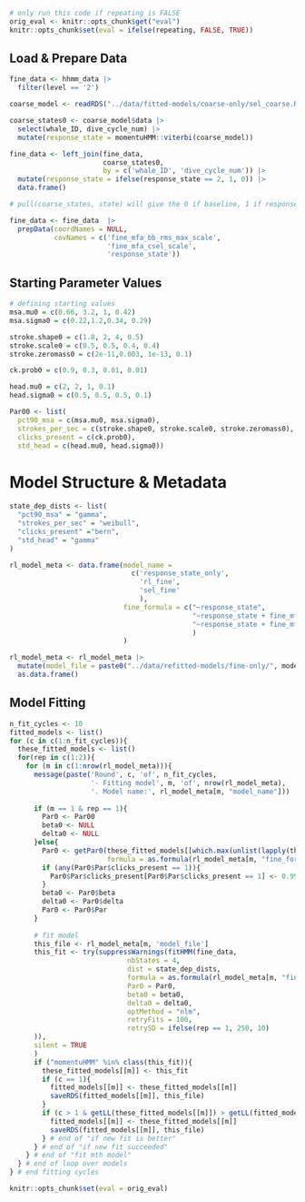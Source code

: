 ```r
# only run this code if repeating is FALSE
orig_eval <- knitr::opts_chunk$get("eval")
knitr::opts_chunk$set(eval = ifelse(repeating, FALSE, TRUE))
```

## Load & Prepare Data

```r
fine_data <- hhmm_data |>
  filter(level == '2')

coarse_model <- readRDS("../data/fitted-models/coarse-only/sel_coarse.RDS")

coarse_states0 <- coarse_model$data |> 
  select(whale_ID, dive_cycle_num) |>
  mutate(response_state = momentuHMM::viterbi(coarse_model))

fine_data <- left_join(fine_data, 
                       coarse_states0, 
                       by = c('whale_ID', 'dive_cycle_num')) |>
  mutate(response_state = ifelse(response_state == 2, 1, 0)) |>
  data.frame()

# pull(coarse_states, state) will give the 0 if baseline, 1 if response @ coarse 
```

```r
fine_data <- fine_data  |>
  prepData(coordNames = NULL,
           covNames = c('fine_mfa_bb_rms_max_scale',
                        'fine_mfa_csel_scale',
                        'response_state'))
```

## Starting Parameter Values

```r
# defining starting values
msa.mu0 = c(0.66, 3.2, 1, 0.42)
msa.sigma0 = c(0.22,1.2,0.34, 0.29)

stroke.shape0 = c(1.8, 2, 4, 0.5)
stroke.scale0 = c(0.5, 0.5, 0.4, 0.4)
stroke.zeromass0 = c(2e-11,0.003, 1e-13, 0.1)

ck.prob0 = c(0.9, 0.3, 0.01, 0.01)

head.mu0 = c(2, 2, 1, 0.1)
head.sigma0 = c(0.5, 0.5, 0.5, 0.1)

```

```r
Par00 <- list(
  pct90_msa = c(msa.mu0, msa.sigma0),
  strokes_per_sec = c(stroke.shape0, stroke.scale0, stroke.zeromass0),
  clicks_present = c(ck.prob0),
  std_head = c(head.mu0, head.sigma0))
```

# Model Structure & Metadata

```r
state_dep_dists <- list(
  "pct90_msa" = "gamma",
  "strokes_per_sec" = "weibull",
  "clicks_present" ="bern",
  "std_head" = "gamma"
)
```

```r
rl_model_meta <- data.frame(model_name = 
                              c('response_state_only',
                                'rl_fine',
                                'sel_fine'
                                ),
                            fine_formula = c("~response_state",
                                             "~response_state + fine_mfa_bb_rms_max_scale",
                                             "~response_state + fine_mfa_csel_scale"
                                             )
                            )

rl_model_meta <- rl_model_meta |>
  mutate(model_file = paste0("../data/refitted-models/fine-only/", model_name, ".RDS")) |>
  as.data.frame()

```

## Model Fitting

```r
n_fit_cycles <- 10
fitted_models <- list()
for (c in c(1:n_fit_cycles)){
  these_fitted_models <- list()
  for(rep in c(1:2)){
    for (m in c(1:nrow(rl_model_meta))){
      message(paste('Round', c, 'of', n_fit_cycles, 
                    '- Fitting model', m, 'of', nrow(rl_model_meta), 
                    '. Model name:', rl_model_meta[m, "model_name"]))
      
      if (m == 1 & rep == 1){
        Par0 <- Par00
        beta0 <- NULL
        delta0 <- NULL
      }else{
        Par0 <- getPar0(these_fitted_models[[which.max(unlist(lapply(these_fitted_models, getLL)))]],
                        formula = as.formula(rl_model_meta[m, "fine_formula"]))
        if (any(Par0$Par$clicks_present == 1)){
          Par0$Par$clicks_present[Par0$Par$clicks_present == 1] <- 0.99
        }
        beta0 <- Par0$beta
        delta0 <- Par0$delta
        Par0 <- Par0$Par
      }
      
      # fit model
      this_file <- rl_model_meta[m, 'model_file']
      this_fit <- try(suppressWarnings(fitHMM(fine_data,
                             nbStates = 4,
                             dist = state_dep_dists,
                             formula = as.formula(rl_model_meta[m, "fine_formula"]),
                             Par0 = Par0,
                             beta0 = beta0,
                             delta0 = delta0,
                             optMethod = "nlm",
                             retryFits = 100,
                             retrySD = ifelse(rep == 1, 250, 10)
      )),
      silent = TRUE
      )
      if ("momentuHMM" %in% class(this_fit)){
        these_fitted_models[[m]] <- this_fit
        if (c == 1){ 
          fitted_models[[m]] <- these_fitted_models[[m]]
          saveRDS(fitted_models[[m]], this_file)
        }
        if (c > 1 & getLL(these_fitted_models[[m]]) > getLL(fitted_models[[m]])){
          fitted_models[[m]] <- these_fitted_models[[m]]
          saveRDS(fitted_models[[m]], this_file)  
        } # end of "if new fit is better"
      } # end of "if new fit succeeded"
    } # end of "fit mth model"
  } # end of loop over models
} # end fitting cycles
```

```r
knitr::opts_chunk$set(eval = orig_eval)
```
